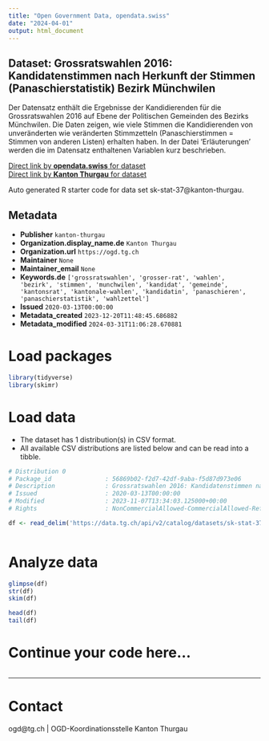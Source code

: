```yaml
---
title: "Open Government Data, opendata.swiss"
date: "2024-04-01"
output: html_document
---
```


## Dataset: Grossratswahlen 2016: Kandidatenstimmen nach Herkunft der Stimmen (Panaschierstatistik) Bezirk Münchwilen

Der Datensatz enthält die Ergebnisse der Kandidierenden für die Grossratswahlen 2016 auf Ebene der Politischen Gemeinden des Bezirks Münchwilen. Die Daten zeigen, wie viele Stimmen die Kandidierenden von unveränderten wie veränderten Stimmzetteln (Panaschierstimmen = Stimmen von anderen Listen) erhalten haben. In der Datei 'Erläuterungen' werden die im Datensatz enthaltenen Variablen kurz beschrieben. 

[Direct link by **opendata.swiss** for dataset](https://opendata.swiss/de/dataset/grossratswahlen-2016-kandidatenstimmen-nach-herkunft-der-stimmen-panaschierstatistik-bezirk-mun)<br>
[Direct link by **Kanton Thurgau** for dataset](https://data.tg.ch/explore/dataset/sk-stat-37/)

Auto generated R starter code for data set sk-stat-37@kanton-thurgau.

## Metadata

- **Publisher** `kanton-thurgau`
- **Organization.display_name.de** `Kanton Thurgau`
- **Organization.url** `https://ogd.tg.ch`
- **Maintainer** `None`
- **Maintainer_email** `None`
- **Keywords.de** `['grossratswahlen', 'grosser-rat', 'wahlen', 'bezirk', 'stimmen', 'munchwilen', 'kandidat', 'gemeinde', 'kantonsrat', 'kantonale-wahlen', 'kandidatin', 'panaschieren', 'panaschierstatistik', 'wahlzettel']`
- **Issued** `2020-03-13T00:00:00`
- **Metadata_created** `2023-12-20T11:48:45.686882`
- **Metadata_modified** `2024-03-31T11:06:28.670881`


# Load packages

```r

library(tidyverse)
library(skimr)

```

# Load data

-   The dataset has 1 distribution(s) in CSV format.
-   All available CSV distributions are listed below and can be read into a tibble.

```r

# Distribution 0
# Package_id               : 56869b02-f2d7-42df-9aba-f5d87d973e06
# Description              : Grossratswahlen 2016: Kandidatenstimmen nach Herkunft der Stimmen (Panaschierstatistik) Bezirk Münchwilen (csv)
# Issued                   : 2020-03-13T00:00:00
# Modified                 : 2023-11-07T13:34:03.125000+00:00
# Rights                   : NonCommercialAllowed-CommercialAllowed-ReferenceRequired

df <- read_delim('https://data.tg.ch/api/v2/catalog/datasets/sk-stat-37/exports/csv')



```

# Analyze data

```r

glimpse(df)
str(df)
skim(df)

head(df)
tail(df)

```

# Continue your code here...

```r

```

------------------------------------------------------------------------

# Contact

ogd@tg.ch | OGD-Koordinationsstelle Kanton Thurgau
